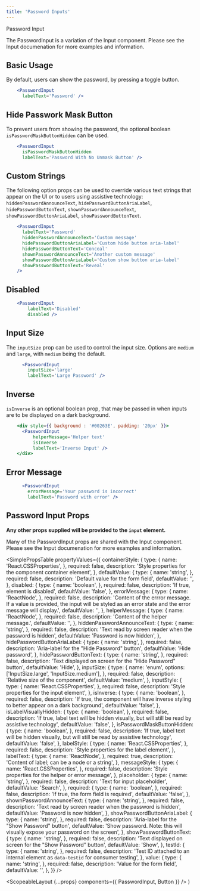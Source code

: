 ```yaml
---
title: 'Password Inputs'
---
```



<DocsHeading to="/design/inputs/" type="design">
Password Input
</DocsHeading>

The PasswordInput is a variation of the Input component. Please see the <Link to='/api/input'>Input documenation</Link> for more examples and information.

## Basic Usage

By default, users can show the password, by pressing a toggle button.

```.jsx
    <PasswordInput
      labelText='Password' />
```

## Hide Passwork Mask Button

To prevent users from showing the password, the optional boolean `isPasswordMaskButtonHidden` can be used.

```.jsx
    <PasswordInput
      isPasswordMaskButtonHidden
      labelText='Password With No Unmask Button' />
```

## Custom Strings

The following option props can be used to override various text strings that appear on the UI or to users using assistive technology: `hiddenPasswordAnnounceText`, `hidePasswordButtonAriaLabel`, `hidePasswordButtonText`, `shownPasswordAnnounceText`, `showPasswordButtonAriaLabel`, `showPasswordButtonText`.

```.jsx
    <PasswordInput
      labelText='Password'
      hiddenPasswordAnnounceText='Custom message'
      hidePasswordButtonAriaLabel='Custom hide button aria-label'
      hidePasswordButtonText='Conceal'
      shownPasswordAnnounceText='Another custom message'
      showPasswordButtonAriaLabel='Custom show button aria-label'
      showPasswordButtonText='Reveal'
    />

```

## Disabled

```.jsx
    <PasswordInput
        labelText='Disabled'
        disabled />
```

## Input Size

The `inputSize` prop can be used to control the input size. Options are `medium` and `large`, with `medium` being the default.

```.jsx
      <PasswordInput
        inputSize='large'
        labelText='Large Password' />
```

## Inverse

`isInverse` is an optional boolean prop, that may be passed in when inputs are to be displayed on a dark background.

```.jsx
    <div style={{ background : '#00263E', padding: '20px' }}>
      <PasswordInput
          helperMessage='Helper text'
          isInverse
          labelText='Inverse Input' />
    </div>
```

## Error Message

```.jsx
      <PasswordInput
        errorMessage='Your password is incorrect'
        labelText='Password with error' />
```

## Password Input Props

**Any other props supplied will be provided to the `input` element.**

Many of the PasswordInput props are shared with the Input component. Please see the <Link to='/api/input'>Input documenation</Link> for more examples and information.

<SimplePropsTable
  propertyValues={{
    containerStyle: {
      type: {
        name: 'React.CSSProperties',
      },
      required: false,
      description: 'Style properties for the component container element',
    },
    defaultValue: {
      type: {
        name: 'string',
      },
      required: false,
      description: 'Default value for the form field',
      defaultValue: '',
    },
    disabled: {
      type: {
        name: 'boolean',
      },
      required: false,
      description: 'If true, element is disabled',
      defaultValue: 'false',
    },
    errorMessage: {
      type: {
        name: 'ReactNode',
      },
      required: false,
      description:
        'Content of the errror message.  If a value is provided, the input will be styled as an error state and the error message will display.',
      defaultValue: '',
    },
    helperMessage: {
      type: {
        name: 'ReactNode',
      },
      required: false,
      description: 'Content of the helper message.',
      defaultValue: '',
    },
    hiddenPasswordAnnounceText: {
      type: {
        name: 'string',
      },
      required: false,
      description: 'Text read by screen reader when the password is hidden',
      defaultValue: 'Password is now hidden',
    },
    hidePasswordButtonAriaLabel: {
      type: {
        name: 'string',
      },
      required: false,
      description: 'Aria-label for the "Hide Password" button',
      defaultValue: 'Hide password',
    },
    hidePasswordButtonText: {
      type: {
        name: 'string',
      },
      required: false,
      description: 'Text displayed on screen for the "Hide Password" button',
      defaultValue: 'Hide',
    },
    inputSize: {
      type: {
        name: 'enum',
        options: ['InputSize.large', 'InputSize.medium'],
      },
      required: false,
      description: 'Relative size of the component',
      defaultValue: 'medium',
    },
    inputStyle: {
      type: {
        name: 'React.CSSProperties',
      },
      required: false,
      description: 'Style properties for the input element',
    },
    isInverse: {
      type: {
        name: 'boolean',
      },
      required: false,
      description:
        'If true, the component will have inverse styling to better appear on a dark background',
      defaultValue: 'false',
    },
    isLabelVisuallyHidden: {
      type: {
        name: 'boolean',
      },
      required: false,
      description:
        'If true, label text will be hidden visually, but will still be read by assistive technology',
      defaultValue: 'false',
    },
    isPasswordMaskButtonHidden: {
      type: {
        name: 'boolean',
      },
      required: false,
      description:
        'If true, label text will be hidden visually, but will still be read by assistive technology',
      defaultValue: 'false',
    },
    labelStyle: {
      type: {
        name: 'React.CSSProperties',
      },
      required: false,
      description: 'Style properties for the label element',
    },
    labelText: {
      type: {
        name: 'ReactNode',
      },
      required: true,
      description: 'Content of label; can be a node or a string',
    },
    messageStyle: {
      type: {
        name: 'React.CSSProperties',
      },
      required: false,
      description: 'Style properties for the helper or error message',
    },
    placeholder: {
      type: {
        name: 'string',
      },
      required: false,
      description: 'Text for input placeholder',
      defaultValue: 'Search',
    },
    required: {
      type: {
        name: 'boolean',
      },
      required: false,
      description: 'If true, the form field is required',
      defaultValue: 'false',
    },
    shownPasswordAnnounceText: {
      type: {
        name: 'string',
      },
      required: false,
      description: 'Text read by screen reader when the password is hidden',
      defaultValue: 'Password is now hidden',
    },
    showPasswordButtonAriaLabel: {
      type: {
        name: 'string',
      },
      required: false,
      description: 'Aria-label for the "Show Password" button',
      defaultValue:
        'Show password. Note: this will visually expose your password on the screen',
    },
    showPasswordButtonText: {
      type: {
        name: 'string',
      },
      required: false,
      description: 'Text displayed on screen for the "Show Password" button',
      defaultValue: 'Show',
    },
    testId: {
      type: {
        name: 'string',
      },
      required: false,
      description:
        'Test ID attached to an internal element as `data-testid` for consumer testing',
    },
    value: {
      type: {
        name: 'string',
      },
      required: false,
      description: 'Value for the form field',
      defaultValue: '',
    },
  }}
/>

  <ScopeableLayout {...props} components={{ PasswordInput, Button }} />
)
